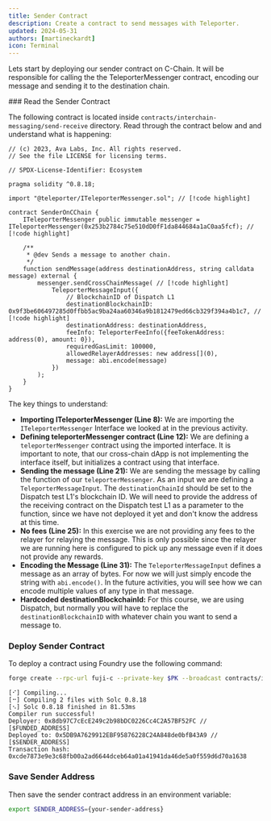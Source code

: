 ```yaml
---
title: Sender Contract
description: Create a contract to send messages with Teleporter.
updated: 2024-05-31
authors: [martineckardt]
icon: Terminal
---
```


Lets start by deploying our sender contract on C-Chain. It will be responsible for calling the the TeleporterMessenger contract, encoding our message and sending it to the destination chain. 

<Steps>
<Step>
### Read the Sender Contract

The following contract is located inside `contracts/interchain-messaging/send-receive` directory. Read through the contract below and and understand what is happening:

```solidity title="contracts/interchain-messaging/send-receive/senderOnCChain.sol"
// (c) 2023, Ava Labs, Inc. All rights reserved.
// See the file LICENSE for licensing terms.

// SPDX-License-Identifier: Ecosystem

pragma solidity ^0.8.18;

import "@teleporter/ITeleporterMessenger.sol"; // [!code highlight]

contract SenderOnCChain {
    ITeleporterMessenger public immutable messenger = ITeleporterMessenger(0x253b2784c75e510dD0fF1da844684a1aC0aa5fcf); // [!code highlight]

    /**
     * @dev Sends a message to another chain.
     */
    function sendMessage(address destinationAddress, string calldata message) external {
        messenger.sendCrossChainMessage( // [!code highlight]
            TeleporterMessageInput({
                // BlockchainID of Dispatch L1
                destinationBlockchainID: 0x9f3be606497285d0ffbb5ac9ba24aa60346a9b1812479ed66cb329f394a4b1c7, // [!code highlight]
                destinationAddress: destinationAddress, 
                feeInfo: TeleporterFeeInfo({feeTokenAddress: address(0), amount: 0}),
                requiredGasLimit: 100000,
                allowedRelayerAddresses: new address[](0),
                message: abi.encode(message)
            })
        );
    }
}
```

The key things to understand:

- **Importing ITeleporterMessenger (Line 8):** We are importing the `ITeleporterMessenger` Interface we looked at in the previous activity.
- **Defining teleporterMessenger contract (Line 12):** We are defining a `teleporterMessenger` contract using the imported interface. It is important to note, that our cross-chain dApp is not implementing the interface itself, but initializes a contract using that interface.
- **Sending the message (Line 21):** We are sending the message by calling the function of our `teleporterMessenger`. As an input we are defining a `TeleporterMessageInput`. The `destinationChainId` should be set to the Dispatch test L1's blockchain ID. We will need to provide the address of the receiving contract on the Dispatch test L1 as a parameter to the function, since we have not deployed it yet and don't know the address at this time.   
- **No fees (Line 25):** In this exercise we are not providing any fees to the relayer for relaying the message. This is only possible since the relayer we are running here is configured to pick up any message even if it does not provide any rewards.
- **Encoding the Message (Line 31):** The `TeleporterMessageInput` defines a message as an array of bytes. For now we will just simply encode the string with `abi.encode()`. In the future activities, you will see how we can encode multiple values of any type in that message.
- **Hardcoded destinationBlockchainId:** For this course, we are using Dispatch, but normally you will have to replace the `destinationBlockchainID` with whatever chain you want to send a message to.

</Step>
<Step>

### Deploy Sender Contract

To deploy a contract using Foundry use the following command:

```bash
forge create --rpc-url fuji-c --private-key $PK --broadcast contracts/interchain-messaging/send-receive/senderOnCChain.sol:SenderOnCChain
```
```
[⠊] Compiling...
[⠒] Compiling 2 files with Solc 0.8.18
[⠢] Solc 0.8.18 finished in 81.53ms
Compiler run successful!
Deployer: 0x8db97C7cEcE249c2b98bDC0226Cc4C2A57BF52FC // [$FUNDED_ADDRESS]
Deployed to: 0x5DB9A7629912EBF95876228C24A848de0bfB43A9 // [$SENDER_ADDRESS]
Transaction hash: 0xcde7873e9e3c68fb00a2ad6644dceb64a01a41941da46de5a0f559d6d70a1638
```
</Step>
<Step>

### Save Sender Address

Then save the sender contract address in an environment variable:

```bash
export SENDER_ADDRESS={your-sender-address}
```

</Step>
</Steps>